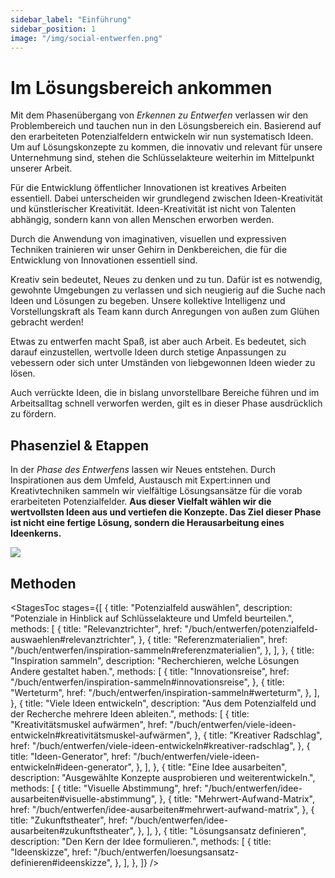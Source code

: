 ```yaml
---
sidebar_label: "Einführung"
sidebar_position: 1
image: "/img/social-entwerfen.png"
---
```



# Im Lösungsbereich ankommen

Mit dem Phasenübergang von _Erkennen zu Entwerfen_ verlassen wir den Problembereich und tauchen nun in den Lösungsbereich ein. Basierend auf den erarbeiteten Potenzialfeldern entwickeln wir nun systematisch Ideen. Um auf Lösungskonzepte zu kommen, die innovativ und relevant für unsere Unternehmung sind, stehen die Schlüsselakteure weiterhin im Mittelpunkt unserer Arbeit.

Für die Entwicklung öffentlicher Innovationen ist kreatives Arbeiten essentiell. Dabei unterscheiden wir grundlegend zwischen Ideen-Kreativität und künstlerischer Kreativität. Ideen-Kreativität ist nicht von Talenten abhängig, sondern kann von allen Menschen erworben werden.

Durch die Anwendung von imaginativen, visuellen und expressiven Techniken trainieren wir unser Gehirn in Denkbereichen, die für die Entwicklung von Innovationen essentiell sind.

Kreativ sein bedeutet, Neues zu denken und zu tun. Dafür ist es notwendig, gewohnte Umgebungen zu verlassen und sich neugierig auf die Suche nach Ideen und Lösungen zu begeben. Unsere kollektive Intelligenz und Vorstellungskraft als Team kann durch Anregungen von außen zum Glühen gebracht werden!

Etwas zu entwerfen macht Spaß, ist aber auch Arbeit. Es bedeutet, sich darauf einzustellen, wertvolle Ideen durch stetige Anpassungen zu vebessern oder sich unter Umständen von liebgewonnen Ideen wieder zu lösen.

Auch verrückte Ideen, die in bislang unvorstellbare Bereiche führen und im Arbeitsalltag schnell verworfen werden, gilt es in dieser Phase ausdrücklich zu fördern.

## Phasenziel & Etappen

In der _Phase des Entwerfens_ lassen wir Neues entstehen. Durch Inspirationen aus dem Umfeld, Austausch mit Expert:innen und Kreativtechniken sammeln wir vielfältige Lösungsansätze für die vorab erarbeiteten Potenzialfelder. **Aus dieser Vielfalt wählen wir die wertvollsten Ideen aus und vertiefen die Konzepte. Das Ziel dieser Phase ist nicht eine fertige Lösung, sondern die Herausarbeitung eines Ideenkerns.**

<img
  src="/img/04_illustration.svg"
  className="w-full mx-auto aspect-square"
  aria-hidden
/>

## Methoden

<StagesToc
  stages={[
    {
      title: "Potenzialfeld auswählen",
      description:
        "Potenziale in Hinblick auf Schlüsselakteure und Umfeld beurteilen.",
      methods: [
        {
          title: "Relevanztrichter",
          href: "/buch/entwerfen/potenzialfeld-auswaehlen#relevanztrichter",
        },
				{
          title: "Referenzmaterialien",
          href: "/buch/entwerfen/inspiration-sammeln#referenzmaterialien",
        },
      ],
    },
    {
      title: "Inspiration sammeln",
      description: "Recherchieren, welche Lösungen Andere gestaltet haben.",
      methods: [
        {
          title: "Innovationsreise",
          href: "/buch/entwerfen/inspiration-sammeln#innovationsreise",
        },
        {
          title: "Werteturm",
          href: "/buch/entwerfen/inspiration-sammeln#werteturm",
        },
      ],
    },
    {
      title: "Viele Ideen entwickeln",
      description:
        "Aus dem Potenzialfeld und der Recherche mehrere Ideen ableiten.",
      methods: [
        {
          title: "Kreativitätsmuskel aufwärmen",
          href: "/buch/entwerfen/viele-ideen-entwickeln#kreativitätsmuskel-aufwärmen",
        },
        {
          title: "Kreativer Radschlag",
          href: "/buch/entwerfen/viele-ideen-entwickeln#kreativer-radschlag",
        },
        {
          title: "Ideen-Generator",
          href: "/buch/entwerfen/viele-ideen-entwickeln#ideen-generator",
        },
      ],
    },
    {
      title: "Eine Idee ausarbeiten",
      description: "Ausgewählte Konzepte ausprobieren und weiterentwickeln.",
      methods: [
        {
          title: "Visuelle Abstimmung",
          href: "/buch/entwerfen/idee-ausarbeiten#visuelle-abstimmung",
        },
        {
          title: "Mehrwert-Aufwand-Matrix",
          href: "/buch/entwerfen/idee-ausarbeiten#mehrwert-aufwand-matrix",
        },
        {
          title: "Zukunftstheater",
          href: "/buch/entwerfen/idee-ausarbeiten#zukunftstheater",
        },
      ],
    },
    {
      title: "Lösungsansatz definieren",
      description: "Den Kern der Idee formulieren.",
      methods: [
        {
          title: "Ideenskizze",
          href: "/buch/entwerfen/loesungsansatz-definieren#ideenskizze",
        },
      ],
    },
  ]}
/>
